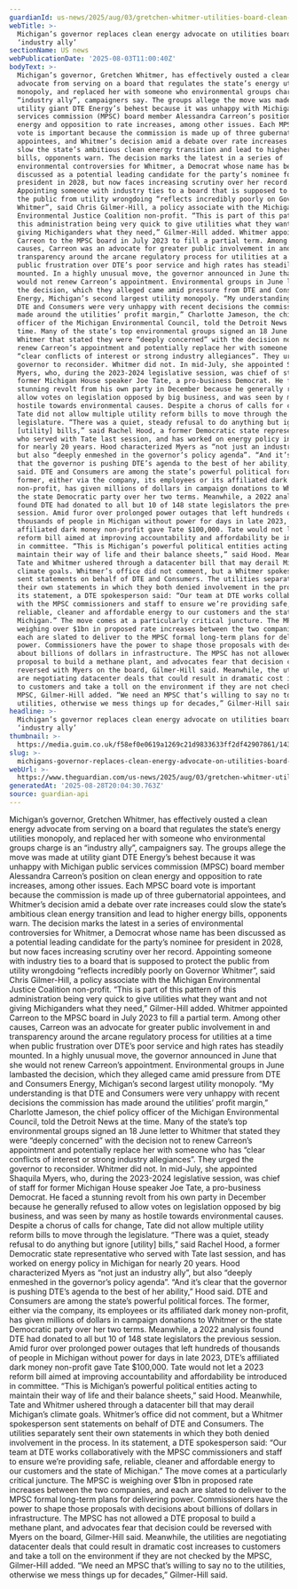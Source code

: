 ```yaml
---
guardianId: us-news/2025/aug/03/gretchen-whitmer-utilities-board-clean-energy
webTitle: >-
  Michigan’s governor replaces clean energy advocate on utilities board with
  ‘industry ally’
sectionName: US news
webPublicationDate: '2025-08-03T11:00:40Z'
bodyText: >-
  Michigan’s governor, Gretchen Whitmer, has effectively ousted a clean energy
  advocate from serving on a board that regulates the state’s energy utilities
  monopoly, and replaced her with someone who environmental groups charge is an
  “industry ally”, campaigners say. The groups allege the move was made at
  utility giant DTE Energy’s behest because it was unhappy with Michigan public
  services commission (MPSC) board member Alessandra Carreon’s position on clean
  energy and opposition to rate increases, among other issues. Each MPSC board
  vote is important because the commission is made up of three gubernatorial
  appointees, and Whitmer’s decision amid a debate over rate increases could
  slow the state’s ambitious clean energy transition and lead to higher energy
  bills, opponents warn. The decision marks the latest in a series of
  environmental controversies for Whitmer, a Democrat whose name has been
  discussed as a potential leading candidate for the party’s nominee for
  president in 2028, but now faces increasing scrutiny over her record.
  Appointing someone with industry ties to a board that is supposed to protect
  the public from utility wrongdoing “reflects incredibly poorly on Governor
  Whitmer”, said Chris Gilmer-Hill, a policy associate with the Michigan
  Environmental Justice Coalition non-profit. “This is part of this pattern of
  this administration being very quick to give utilities what they want and not
  giving Michiganders what they need,” Gilmer-Hill added. Whitmer appointed
  Carreon to the MPSC board in July 2023 to fill a partial term. Among other
  causes, Carreon was an advocate for greater public involvement in and
  transparency around the arcane regulatory process for utilities at a time when
  public frustration over DTE’s poor service and high rates has steadily
  mounted. In a highly unusual move, the governor announced in June that she
  would not renew Carreon’s appointment. Environmental groups in June lambasted
  the decision, which they alleged came amid pressure from DTE and Consumers
  Energy, Michigan’s second largest utility monopoly. “My understanding is that
  DTE and Consumers were very unhappy with recent decisions the commission has
  made around the utilities’ profit margin,” Charlotte Jameson, the chief policy
  officer of the Michigan Environmental Council, told the Detroit News at the
  time. Many of the state’s top environmental groups signed an 18 June letter to
  Whitmer that stated they were “deeply concerned” with the decision not to
  renew Carreon’s appointment and potentially replace her with someone who has
  “clear conflicts of interest or strong industry allegiances”. They urged the
  governor to reconsider. Whitmer did not. In mid-July, she appointed Shaquila
  Myers, who, during the 2023-2024 legislative session, was chief of staff for
  former Michigan House speaker Joe Tate, a pro-business Democrat. He faced a
  stunning revolt from his own party in December because he generally refused to
  allow votes on legislation opposed by big business, and was seen by many as
  hostile towards environmental causes. Despite a chorus of calls for change,
  Tate did not allow multiple utility reform bills to move through the
  legislature. “There was a quiet, steady refusal to do anything but ignore
  [utility] bills,” said Rachel Hood, a former Democratic state representative
  who served with Tate last session, and has worked on energy policy in Michigan
  for nearly 20 years. Hood characterized Myers as “not just an industry ally”,
  but also “deeply enmeshed in the governor’s policy agenda”. “And it’s clear
  that the governor is pushing DTE’s agenda to the best of her ability,” Hood
  said. DTE and Consumers are among the state’s powerful political forces. The
  former, either via the company, its employees or its affiliated dark money
  non-profit, has given millions of dollars in campaign donations to Whitmer or
  the state Democratic party over her two terms. Meanwhile, a 2022 analysis
  found DTE had donated to all but 10 of 148 state legislators the previous
  session. Amid furor over prolonged power outages that left hundreds of
  thousands of people in Michigan without power for days in late 2023, DTE’s
  affiliated dark money non-profit gave Tate $100,000. Tate would not let a 2023
  reform bill aimed at improving accountability and affordability be introduced
  in committee. “This is Michigan’s powerful political entities acting to
  maintain their way of life and their balance sheets,” said Hood. Meanwhile,
  Tate and Whitmer ushered through a datacenter bill that may derail Michigan’s
  climate goals. Whitmer’s office did not comment, but a Whitmer spokesperson
  sent statements on behalf of DTE and Consumers. The utilities separately sent
  their own statements in which they both denied involvement in the process. In
  its statement, a DTE spokesperson said: “Our team at DTE works collaboratively
  with the MPSC commissioners and staff to ensure we’re providing safe,
  reliable, cleaner and affordable energy to our customers and the state of
  Michigan.” The move comes at a particularly critical juncture. The MPSC is
  weighing over $1bn in proposed rate increases between the two companies, and
  each are slated to deliver to the MPSC formal long-term plans for delivering
  power. Commissioners have the power to shape those proposals with decisions
  about billions of dollars in infrastructure. The MPSC has not allowed a DTE
  proposal to build a methane plant, and advocates fear that decision could be
  reversed with Myers on the board, Gilmer-Hill said. Meanwhile, the utilities
  are negotiating datacenter deals that could result in dramatic cost increases
  to customers and take a toll on the environment if they are not checked by the
  MPSC, Gilmer-Hill added. “We need an MPSC that’s willing to say no to the
  utilities, otherwise we mess things up for decades,” Gilmer-Hill said.
headline: >-
  Michigan’s governor replaces clean energy advocate on utilities board with
  ‘industry ally’
thumbnail: >-
  https://media.guim.co.uk/f58ef0e0619a1269c21d9833633ff2df42907861/1431_222_4156_3324/500.jpg
slug: >-
  michigans-governor-replaces-clean-energy-advocate-on-utilities-board-with-industry-ally
webUrl: >-
  https://www.theguardian.com/us-news/2025/aug/03/gretchen-whitmer-utilities-board-clean-energy
generatedAt: '2025-08-28T20:04:30.763Z'
source: guardian-api
---
```

Michigan’s governor, Gretchen Whitmer, has effectively ousted a clean energy advocate from serving on a board that regulates the state’s energy utilities monopoly, and replaced her with someone who environmental groups charge is an “industry ally”, campaigners say. The groups allege the move was made at utility giant DTE Energy’s behest because it was unhappy with Michigan public services commission (MPSC) board member Alessandra Carreon’s position on clean energy and opposition to rate increases, among other issues. Each MPSC board vote is important because the commission is made up of three gubernatorial appointees, and Whitmer’s decision amid a debate over rate increases could slow the state’s ambitious clean energy transition and lead to higher energy bills, opponents warn. The decision marks the latest in a series of environmental controversies for Whitmer, a Democrat whose name has been discussed as a potential leading candidate for the party’s nominee for president in 2028, but now faces increasing scrutiny over her record. Appointing someone with industry ties to a board that is supposed to protect the public from utility wrongdoing “reflects incredibly poorly on Governor Whitmer”, said Chris Gilmer-Hill, a policy associate with the Michigan Environmental Justice Coalition non-profit. “This is part of this pattern of this administration being very quick to give utilities what they want and not giving Michiganders what they need,” Gilmer-Hill added. Whitmer appointed Carreon to the MPSC board in July 2023 to fill a partial term. Among other causes, Carreon was an advocate for greater public involvement in and transparency around the arcane regulatory process for utilities at a time when public frustration over DTE’s poor service and high rates has steadily mounted. In a highly unusual move, the governor announced in June that she would not renew Carreon’s appointment. Environmental groups in June lambasted the decision, which they alleged came amid pressure from DTE and Consumers Energy, Michigan’s second largest utility monopoly. “My understanding is that DTE and Consumers were very unhappy with recent decisions the commission has made around the utilities’ profit margin,” Charlotte Jameson, the chief policy officer of the Michigan Environmental Council, told the Detroit News at the time. Many of the state’s top environmental groups signed an 18 June letter to Whitmer that stated they were “deeply concerned” with the decision not to renew Carreon’s appointment and potentially replace her with someone who has “clear conflicts of interest or strong industry allegiances”. They urged the governor to reconsider. Whitmer did not. In mid-July, she appointed Shaquila Myers, who, during the 2023-2024 legislative session, was chief of staff for former Michigan House speaker Joe Tate, a pro-business Democrat. He faced a stunning revolt from his own party in December because he generally refused to allow votes on legislation opposed by big business, and was seen by many as hostile towards environmental causes. Despite a chorus of calls for change, Tate did not allow multiple utility reform bills to move through the legislature. “There was a quiet, steady refusal to do anything but ignore [utility] bills,” said Rachel Hood, a former Democratic state representative who served with Tate last session, and has worked on energy policy in Michigan for nearly 20 years. Hood characterized Myers as “not just an industry ally”, but also “deeply enmeshed in the governor’s policy agenda”. “And it’s clear that the governor is pushing DTE’s agenda to the best of her ability,” Hood said. DTE and Consumers are among the state’s powerful political forces. The former, either via the company, its employees or its affiliated dark money non-profit, has given millions of dollars in campaign donations to Whitmer or the state Democratic party over her two terms. Meanwhile, a 2022 analysis found DTE had donated to all but 10 of 148 state legislators the previous session. Amid furor over prolonged power outages that left hundreds of thousands of people in Michigan without power for days in late 2023, DTE’s affiliated dark money non-profit gave Tate $100,000. Tate would not let a 2023 reform bill aimed at improving accountability and affordability be introduced in committee. “This is Michigan’s powerful political entities acting to maintain their way of life and their balance sheets,” said Hood. Meanwhile, Tate and Whitmer ushered through a datacenter bill that may derail Michigan’s climate goals. Whitmer’s office did not comment, but a Whitmer spokesperson sent statements on behalf of DTE and Consumers. The utilities separately sent their own statements in which they both denied involvement in the process. In its statement, a DTE spokesperson said: “Our team at DTE works collaboratively with the MPSC commissioners and staff to ensure we’re providing safe, reliable, cleaner and affordable energy to our customers and the state of Michigan.” The move comes at a particularly critical juncture. The MPSC is weighing over $1bn in proposed rate increases between the two companies, and each are slated to deliver to the MPSC formal long-term plans for delivering power. Commissioners have the power to shape those proposals with decisions about billions of dollars in infrastructure. The MPSC has not allowed a DTE proposal to build a methane plant, and advocates fear that decision could be reversed with Myers on the board, Gilmer-Hill said. Meanwhile, the utilities are negotiating datacenter deals that could result in dramatic cost increases to customers and take a toll on the environment if they are not checked by the MPSC, Gilmer-Hill added. “We need an MPSC that’s willing to say no to the utilities, otherwise we mess things up for decades,” Gilmer-Hill said.
